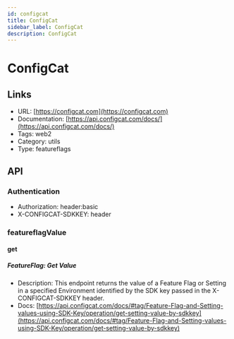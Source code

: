 ```yaml
---
id: configcat
title: ConfigCat
sidebar_label: ConfigCat
description: ConfigCat
---
```


# ConfigCat

## Links

* URL: [https://configcat.com](https://configcat.com)
* Documentation: [https://api.configcat.com/docs/](https://api.configcat.com/docs/)
* Tags: web2
* Category: utils
* Type: featureflags

## API

### Authentication

* Authorization: header:basic
* X-CONFIGCAT-SDKKEY: header

### featureflagValue

#### get

##### FeatureFlag: Get Value

* Description: This endpoint returns the value of a Feature Flag or Setting in a specified Environment identified by the SDK key passed in the X-CONFIGCAT-SDKKEY header.
* Docs: [https://api.configcat.com/docs/#tag/Feature-Flag-and-Setting-values-using-SDK-Key/operation/get-setting-value-by-sdkkey](https://api.configcat.com/docs/#tag/Feature-Flag-and-Setting-values-using-SDK-Key/operation/get-setting-value-by-sdkkey)
